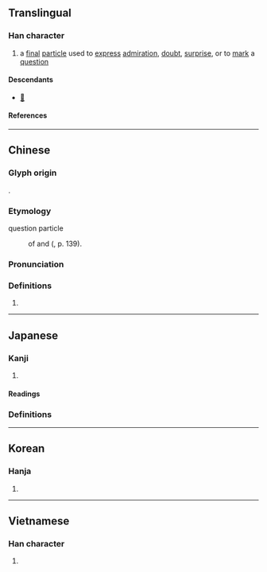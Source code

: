 {{also|欤}}
{{character info}}
==Translingual==

===Han character===
{{Han char|rn=76|rad=欠|as=14|sn=18|four=77882|canj=HCNO|ids=⿰與欠}}

# a [[final]] [[particle]] used to [[express]] [[admiration]], [[doubt]], [[surprise]], or to [[mark]] a [[question]]

====Descendants====
* [[𛀝]]

====References====
{{Han ref|kx=0573.010|dkj=16226|hdz=32152.100|uh=6B5F}}

----

==Chinese==
{{zh-forms|s=欤}}

===Glyph origin===
{{Han etym}}
{{Han compound|與|欠|ls=psc|c1=p|c2=s<!--|t2=yawn-->}}.

===Etymology===
; question particle
: {{contr|zh}} of {{och-l|也}} and {{och-l|乎}} ({{zh-ref|Pulleyblank, 1995}}, p. 139).

===Pronunciation===
{{zh-pron
|m=yú
|c=jyu4
|mn=û
|mc=y
|oc=y
|ma=
|cat=part
}}

===Definitions===
{{zh-hanzi}}

# {{n-g|used for expressing an exclamatory, doubtful or questioning tone}}

----

==Japanese==
{{ja-kanji forms|欤|歟}}

===Kanji===
{{ja-kanji|grade=|rs=欠14|shin=欤}}

# {{rfdef|ja|sort=欠14}}

====Readings====
{{ja-readings
|goon=よ
|kanon=よ
|kun=か-, や-
}}

===Definitions===
{{ja-see|か}}

----

==Korean==

===Hanja===
{{ko-hanja|여}}

# {{rfdef|ko|sort=欠14}}

----

==Vietnamese==

===Han character===
{{vi-readings|rs=欠14|reading=ru}}

# {{rfdef|vi|sort=欠14}}